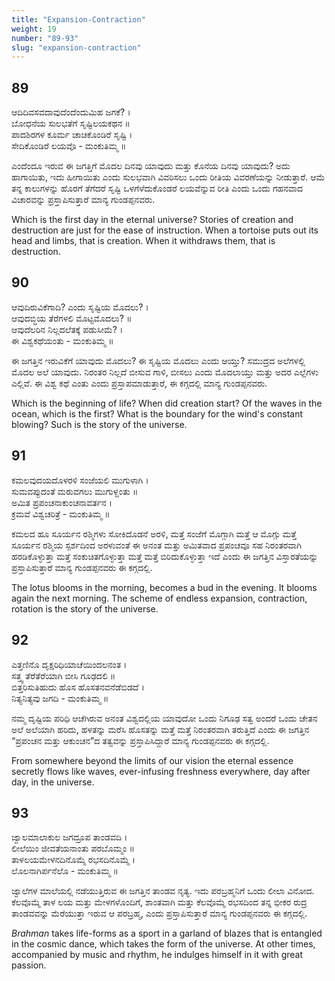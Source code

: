 ```yaml
---
title: "Expansion-Contraction"
weight: 19
number: "89-93"
slug: "expansion-contraction"
---
```


## 89

ಆದಿದಿವಸವದಾವುದೆಂದೆಂದುಮಿಹ ಜಗಕೆ? ।  
ಬೋಧನೆಯ ಸುಲಭತೆಗೆ ಸೃಷ್ಟಿಲಯಕಥನ ॥  
ಪಾದಶಿರಗಳ ಕೂರ್ಮ ಚಾಚಿಕೊಂಡಿರೆ ಸೃಷ್ಟಿ ।  
ಸೇದಿಕೊಂಡಿರೆ ಲಯವೊ - ಮಂಕುತಿಮ್ಮ ॥

ಎಂದೆಂದೂ ಇರುವ ಈ ಜಗತ್ತಿಗೆ ಮೊದಲ ದಿನವು ಯಾವುದು ಮತ್ತು ಕೊನೆಯ ದಿನವು ಯಾವುದು? ಅದು ಹಾಗಾಯಿತು, ಇದು ಹೀಗಾಯಿತು ಎಂದು ಸುಲಭವಾಗಿ ವಿವರಿಸಲು ಒಂದು ರೀತಿಯ ವಿವರಣೆಯನ್ನು ನೀಡುತ್ತಾರೆ. ಆಮೆ ತನ್ನ ಕಾಲುಗಳನ್ನು ಹೊರಗೆ ತೆಗೆದರೆ ಸೃಷ್ಟಿ ಒಳಗೆಳೆದುಕೊಂಡರೆ ಲಯವೆನ್ನುವ ರೀತಿ ಎಂದು ಒಂದು ಗಹನವಾದ ವಿಚಾರವನ್ನು ಪ್ರಸ್ತಾಪಿಸುತ್ತಾರೆ ಮಾನ್ಯ ಗುಂಡಪ್ಪನವರು.

Which is the first day in the eternal universe? Stories of creation and destruction are just for the ease of instruction. When a tortoise puts out its head and limbs, that is creation. When it withdraws them, that is destruction.

## 90

ಆವುದಿರುವಿಕೆಗಾದಿ? ಎಂದು ಸೃಷ್ಟಿಯ ಮೊದಲು? ।  
ಆವುದಬ್ಧಿಯ ತೆರೆಗಳಲಿ ಮೊಟ್ಟಮೊದಲು? ॥  
ಆವುದೆಲರಿನ ನಿಲ್ಲದಲೆತಕ್ಕೆ ಪಡುಸೀಮೆ? ।  
ಈ ವಿಶ್ವಕಥೆಯಂತು - ಮಂಕುತಿಮ್ಮ ॥

ಈ ಜಗತ್ತಿನ ಇರುವಿಕೆಗೆ ಯಾವುದು ಮೊದಲು? ಈ ಸೃಷ್ಟಿಯ ಮೊದಲು ಎಂದು ಆಯ್ತು? ಸಮುದ್ರದ ಅಲೆಗಳಲ್ಲಿ ಮೊದಲ ಅಲೆ ಯಾವುದು. ನಿರಂತರ ನಿಲ್ಲದೆ ಬೀಸುವ ಗಾಳಿ, ಬೀಸಲು ಎಂದು ಮೊದಲಾಯ್ತು ಮತ್ತು ಅದರ ಎಲ್ಲೆಗಳು ಎಲ್ಲಿವೆ. ಈ ವಿಶ್ವ ಕಥೆ ಎಂತು ಎಂದು ಪ್ರಸ್ತಾಪಮಾಡುತ್ತಾರೆ, ಈ ಕಗ್ಗದಲ್ಲಿ ಮಾನ್ಯ ಗುಂಡಪ್ಪನವರು.

Which is the beginning of life? When did creation start? Of the waves in the ocean, which is the first? What is the boundary for the wind's constant blowing? Such is the story of the universe.

## 91

ಕಮಲವುದಯದೊಳರಳಿ ಸಂಜೆಯಲಿ ಮುಗುಳಾಗಿ ।  
ಸುಮವಪ್ಪುದಂತೆ ಮರುವಗಲು ಮುಗುಳ್ದಂತು ॥  
ಅಮಿತ ಪ್ರಪಂಚನಾಕುಂಚನಾವರ್ತನ ।  
ಕ್ರಮವೆ ವಿಶ್ವಚರಿತ್ರೆ - ಮಂಕುತಿಮ್ಮ ॥

ಕಮಲದ ಹೂ ಸೂರ್ಯನ ರಶ್ಮಿಗಳು ಸೋಕಿದೊಡನೆ ಅರಳಿ, ಮತ್ತೆ ಸಂಜೆಗೆ ಮೊಗ್ಗಾಗಿ ಮತ್ತೆ ಆ ಮೊಗ್ಗು ಮತ್ತೆ ಸೂರ್ಯನ ರಶ್ಮಿಯ ಸ್ಪರ್ಶದಿಂದ ಅರಳುವಂತೆ ಈ ಅನಂತ ಮತ್ತು ಅಮಿತವಾದ ಪ್ರಪಂಚವೂ ಸಹ ನಿರಂತರವಾಗಿ ಹರಡಿಕೊಳ್ಳುತ್ತಾ ಮತ್ತೆ ಸಂಕುಚಿತಗೊಳ್ಳುತ್ತಾ ಮತ್ತೆ ಮತ್ತೆ ಬಿರಿದುಕೊಳ್ಳುತ್ತಾ ಇದೆ ಎಂದು ಈ ಜಗತ್ತಿನ ವಿಸ್ತಾರತೆಯನ್ನು ಪ್ರಸ್ತಾಪಿಸುತ್ತಾರೆ ಮಾನ್ಯ ಗುಂಡಪ್ಪನವರು ಈ ಕಗ್ಗದಲ್ಲಿ.

The lotus blooms in the morning, becomes a bud in the evening. It blooms again the next morning. The scheme of endless expansion, contraction, rotation is the story of the universe.

## 92

ಎತ್ತಣಿನೊ ದೃಕ್ಷರಿಧಿಯಾಚೆಯಿಂದಲನಂತ ।  
ಸತ್ತ್ವ ತೆರೆತೆರೆಯಾಗಿ ಬೀಸಿ ಗೂಢದಲಿ ॥  
ಬಿತ್ತರಿಸುತಿಹುದು ಹೊಸ ಹೊಸತನವನೆಡೆಬಿಡದೆ ।  
ನಿತ್ಯನಿತ್ಯವು ಜಗದಿ - ಮಂಕುತಿಮ್ಮ ॥

ನಮ್ಮ ದೃಷ್ಟಿಯ ಪರಿಧಿ ಆಚೆಗಿರುವ ಅನಂತ ವಿಶ್ವದಲ್ಲಿಯ ಯಾವುದೋ ಒಂದು ನಿಗೂಢ ಸತ್ವ ಅಂದರೆ ಒಂದು ಚೇತನ ಅಲೆ ಅಲೆಯಾಗಿ ಹರಿದು, ಹಳತನ್ನು ಮರೆಸಿ ಹೊಸತನ್ನು ಮತ್ತೆ ಮತ್ತೆ ನಿರಂತರವಾಗಿ ತರುತ್ತಿದೆ ಎಂದು ಈ ಜಗತ್ತಿನ “ಪ್ರಪಂಚನ ಮತ್ತು ಆಕುಂಚನ”ದ ತತ್ವವನ್ನು ಪ್ರಸ್ತಾಪಿಸಿದ್ದಾರೆ ಮಾನ್ಯ ಗುಂಡಪ್ಪನವರು ಈ ಕಗ್ಗದಲ್ಲಿ.

From somewhere beyond the limits of our vision the eternal essence secretly flows like waves, ever-infusing freshness everywhere, day after day, in the universe.

## 93

ಜ್ವಾಲಮಾಲಾಕುಲ ಜಗದ್ರೂಪ ತಾಂಡವದಿ ।  
ಲೀಲೆಯಿಂ ಜೀವತೆಯನಾಂತು ಪರಬೊಮ್ಮಂ ॥  
ತಾಳಲಯಮೇಳನದಿನೊಮ್ಮೆ ರಭಸದಿನೊಮ್ಮೆ ।  
ಲೊಲನಾಗಿರ್ಪನೆಲೊ - ಮಂಕುತಿಮ್ಮ ॥

ಜ್ವಾಲೆಗಳ ಮಾಲೆಯಲ್ಲಿ ನಡೆಯುತ್ತಿರುವ ಈ ಜಗತ್ತಿನ ತಾಂಡವ ನೃತ್ಯ. ಇದು ಪರಬ್ರಹ್ಮನಿಗೆ ಒಂದು ಲೀಲಾ ವಿನೋದ. ಕೆಲವೊಮ್ಮೆ ತಾಳ ಲಯ ಮತ್ತು ಮೇಳಗಳೊಂದಿಗೆ, ಶಾಂತವಾಗಿ ಮತ್ತು ಕೆಲವೊಮ್ಮೆ ರಭಸದಿಂದ ತನ್ನ ಭೀಕರ ರುದ್ರ ತಾಂಡವವನ್ನು ಮೆರೆಯುತ್ತಾ ಇರುವ ಆ ಪರಬ್ರಹ್ಮ, ಎಂದು ಪ್ರಸ್ತಾಪಿಸುತ್ತಾರೆ ಮಾನ್ಯ ಗುಂಡಪ್ಪನವರು ಈ ಕಗ್ಗದಲ್ಲಿ.

_Brahman_ takes life-forms as a sport in a garland of blazes that is entangled in the cosmic dance, which takes the form of the universe. At other times, accompanied by music and rhythm, he indulges himself in it with great passion.
